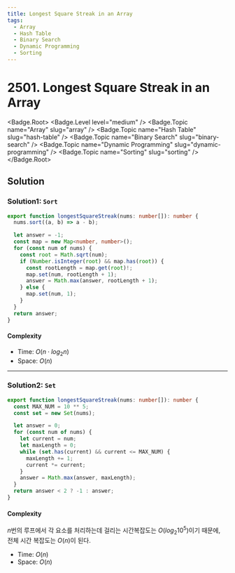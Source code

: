 ```yaml
---
title: Longest Square Streak in an Array
tags:
  - Array
  - Hash Table
  - Binary Search
  - Dynamic Programming
  - Sorting
---
```


# 2501. Longest Square Streak in an Array

<Badge.Root>
  <Badge.Level level="medium" />
  <Badge.Topic name="Array" slug="array" />
  <Badge.Topic name="Hash Table" slug="hash-table" />
  <Badge.Topic name="Binary Search" slug="binary-search" />
  <Badge.Topic name="Dynamic Programming" slug="dynamic-programming" />
  <Badge.Topic name="Sorting" slug="sorting" />
</Badge.Root>

## Solution

### Solution1: `Sort`

```typescript filename="solution.ts" copy
export function longestSquareStreak(nums: number[]): number {
  nums.sort((a, b) => a - b);

  let answer = -1;
  const map = new Map<number, number>();
  for (const num of nums) {
    const root = Math.sqrt(num);
    if (Number.isInteger(root) && map.has(root)) {
      const rootLength = map.get(root)!;
      map.set(num, rootLength + 1);
      answer = Math.max(answer, rootLength + 1);
    } else {
      map.set(num, 1);
    }
  }
  return answer;
}
```

#### Complexity

- Time: $O(n \cdot log_2 n)$
- Space: $O(n)$

---

### Solution2: `Set`

```typescript filename="solution.ts" copy
export function longestSquareStreak(nums: number[]): number {
  const MAX_NUM = 10 ** 5;
  const set = new Set(nums);

  let answer = 0;
  for (const num of nums) {
    let current = num;
    let maxLength = 0;
    while (set.has(current) && current <= MAX_NUM) {
      maxLength += 1;
      current *= current;
    }
    answer = Math.max(answer, maxLength);
  }
  return answer < 2 ? -1 : answer;
}
```

#### Complexity

$n$번의 루프에서 각 요소를 처리하는데 걸리는 시간복잡도는 $O(log_2 10^5)$이기 때문에,
전체 시간 복잡도는 $O(n)$이 된다.

- Time: $O(n)$
- Space: $O(n)$

<ProblemLink
  codingSite="leetcode"
  href="https://leetcode.com/problems/longest-square-streak-in-an-array"
  title="Longest Square Streak in an Array"
/>
